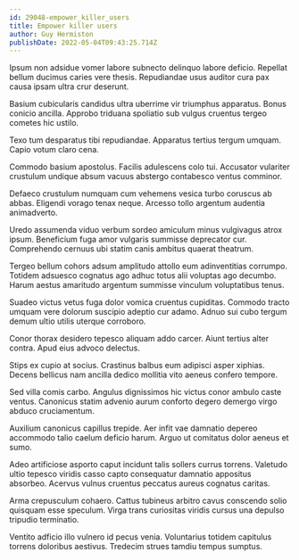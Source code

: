 ```yaml
---
id: 29048-empower_killer_users
title: Empower killer users
author: Guy Hermiston
publishDate: 2022-05-04T09:43:25.714Z
---
```


Ipsum non adsidue vomer labore subnecto delinquo labore deficio. Repellat bellum ducimus caries vere thesis. Repudiandae usus auditor cura pax causa ipsam ultra crur deserunt.

Basium cubicularis candidus ultra uberrime vir triumphus apparatus. Bonus conicio ancilla. Approbo triduana spoliatio sub vulgus cruentus tergeo cometes hic ustilo.

Texo tum desparatus tibi repudiandae. Apparatus tertius tergum umquam. Capio votum claro cena.

Commodo basium apostolus. Facilis adulescens colo tui. Accusator vulariter crustulum undique absum vacuus abstergo contabesco ventus comminor.

Defaeco crustulum numquam cum vehemens vesica turbo coruscus ab abbas. Eligendi vorago tenax neque. Arcesso tollo argentum audentia animadverto.

Uredo assumenda viduo verbum sordeo amiculum minus vulgivagus atrox ipsum. Beneficium fuga amor vulgaris summisse deprecator cur. Comprehendo cernuus ubi statim canis ambitus quaerat theatrum.

Tergeo bellum cohors adsum amplitudo attollo eum adinventitias corrumpo. Totidem adsuesco cognatus ago adhuc totus alii voluptas ago decumbo. Harum aestus amaritudo argentum summisse vinculum voluptatibus tenus.

Suadeo victus vetus fuga dolor vomica cruentus cupiditas. Commodo tracto umquam vere dolorum suscipio adeptio cur adamo. Adnuo sui cubo tergum demum ultio utilis uterque corroboro.

Conor thorax desidero tepesco aliquam addo carcer. Aiunt tertius alter contra. Apud eius advoco delectus.

Stips ex cupio at socius. Crastinus balbus eum adipisci asper xiphias. Decens bellicus nam ancilla dedico mollitia vito aeneus confero tempore.

Sed villa comis carbo. Angulus dignissimos hic victus conor ambulo caste ventus. Canonicus statim advenio aurum conforto degero demergo virgo abduco cruciamentum.

Auxilium canonicus capillus trepide. Aer infit vae damnatio depereo accommodo talio caelum deficio harum. Arguo ut comitatus dolor aeneus et sumo.

Adeo artificiose asporto caput incidunt talis sollers currus torrens. Valetudo ultio tepesco viridis casso capto consequatur damnatio appositus absorbeo. Acervus vulnus cruentus peccatus aureus cognatus caritas.

Arma crepusculum cohaero. Cattus tubineus arbitro cavus conscendo solio quisquam esse speculum. Virga trans curiositas viridis cursus una depulso tripudio terminatio.

Ventito adficio illo vulnero id pecus venia. Voluntarius totidem capitulus torrens doloribus aestivus. Tredecim strues tamdiu tempus sumptus.
